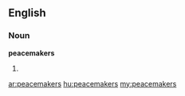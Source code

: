 ==English==

===Noun===
'''peacemakers'''

# {{plural of|[[peacemaker]]}}

[[ar:peacemakers]]
[[hu:peacemakers]]
[[my:peacemakers]]